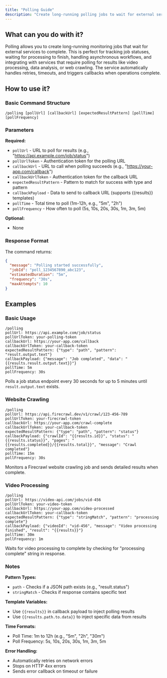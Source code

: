 ```yaml
---
title: "Polling Guide"
description: "Create long-running polling jobs to wait for external services to complete and trigger callbacks"
---
```


## What can you do with it?

Polling allows you to create long-running monitoring jobs that wait for external services to complete. This is perfect for tracking job statuses, waiting for processing to finish, handling asynchronous workflows, and integrating with services that require polling for results like video processing, data analysis, or web crawling. The service automatically handles retries, timeouts, and triggers callbacks when operations complete.

## How to use it?

### Basic Command Structure
```
/polling [pollUrl] [callbackUrl] [expectedResultPattern] [pollTime] [pollFrequency]
```

### Parameters

**Required:**

- `pollUrl` - URL to poll for results (e.g., "https://api.example.com/job/status")
- `pollUrlToken` - Authentication token for the polling URL
- `callbackUrl` - URL to call when polling succeeds (e.g., "https://your-app.com/callback")  
- `callbackUrlToken` - Authentication token for the callback URL
- `expectedResultPattern` - Pattern to match for success with type and pattern
- `callbackPayload` - Data to send to callback URL (supports {{results}} templates)
- `pollTime` - Total time to poll (1m-12h, e.g., "5m", "2h")
- `pollFrequency` - How often to poll (5s, 10s, 20s, 30s, 1m, 3m, 5m)

**Optional:**

- None

### Response Format

The command returns:
```json
{
  "message": "Polling started successfully",
  "jobId": "poll_1234567890_abc123",
  "estimatedDuration": "5m",
  "frequency": "30s",
  "maxAttempts": 10
}
```

## Examples

### Basic Usage
```
/polling
pollUrl: https://api.example.com/job/status
pollUrlToken: your-polling-token
callbackUrl: https://your-app.com/callback
callbackUrlToken: your-callback-token
expectedResultPattern: {"type": "path", "pattern": "result.output.text"}
callbackPayload: {"message": "Job completed", "data": "{{results.result.output.text}}"}
pollTime: 5m
pollFrequency: 30s
```
Polls a job status endpoint every 30 seconds for up to 5 minutes until `result.output.text` exists.

### Website Crawling
```
/polling
pollUrl: https://api.firecrawl.dev/v1/crawl/123-456-789
pollUrlToken: your-firecrawl-token
callbackUrl: https://your-app.com/crawl-complete
callbackUrlToken: your-callback-token
expectedResultPattern: {"type": "path", "pattern": "status"}
callbackPayload: {"crawlId": "{{results.id}}", "status": "{{results.status}}", "pages": "{{results.completed}}/{{results.total}}", "message": "Crawl completed"}
pollTime: 15m
pollFrequency: 30s
```
Monitors a Firecrawl website crawling job and sends detailed results when complete.

### Video Processing
```
/polling
pollUrl: https://video-api.com/jobs/vid-456
pollUrlToken: your-video-token
callbackUrl: https://your-app.com/video-processed
callbackUrlToken: your-callback-token
expectedResultPattern: {"type": "stringMatch", "pattern": "processing complete"}
callbackPayload: {"videoId": "vid-456", "message": "Video processing finished", "result": "{{results}}"}
pollTime: 30m
pollFrequency: 1m
```
Waits for video processing to complete by checking for "processing complete" string in response.

### Notes

**Pattern Types:**
- `path` - Checks if a JSON path exists (e.g., "result.status")
- `stringMatch` - Checks if response contains specific text

**Template Variables:**
- Use `{{results}}` in callback payload to inject polling results
- Use `{{results.path.to.data}}` to inject specific data from results

**Time Formats:**
- Poll Time: 1m to 12h (e.g., "5m", "2h", "30m")
- Poll Frequency: 5s, 10s, 20s, 30s, 1m, 3m, 5m

**Error Handling:**
- Automatically retries on network errors
- Stops on HTTP 4xx errors
- Sends error callback on timeout or failure
